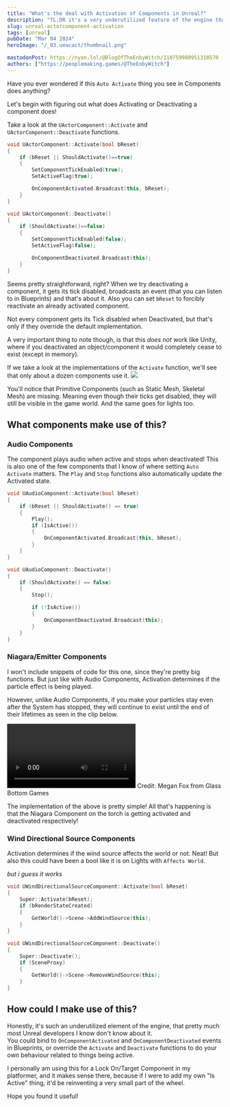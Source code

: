 ```yaml
---
title: "What's the deal with Activation of Components in Unreal?"
description: "TL;DR it's a very underutilized feature of the engine that's probably only used in 2 things you care about"
slug: unreal-actorcomponent-activation
tags: [unreal]
pubDate: "Mar 04 2024"
heroImage: "/_03.ueacact/thumbnail.png"

mastodonPost: https://nyan.lol/@BlogOfTheEnbyWitch/110759980951310570
authors: ["https://peoplemaking.games/@TheEnbyWitch"]
---
```


Have you ever wondered if this `Auto Activate` thing you see in Components does anything?

Let's begin with figuring out what does Activating or Deactivating a component does!

Take a look at the `UActorComponent::Activate` and `UActorComponent::Deactivate` functions.

```cpp
void UActorComponent::Activate(bool bReset)
{
	if (bReset || ShouldActivate()==true)
	{
		SetComponentTickEnabled(true);
		SetActiveFlag(true);

		OnComponentActivated.Broadcast(this, bReset);
	}
}

void UActorComponent::Deactivate()
{
	if (ShouldActivate()==false)
	{
		SetComponentTickEnabled(false);
		SetActiveFlag(false);

		OnComponentDeactivated.Broadcast(this);
	}
}
```

Seems pretty straightforward, right? When we try deactivating a component, it gets its tick disabled, broadcasts an event (that you can listen to in Blueprints) and that's about it. Also you can set `bReset` to forcibly reactivate an already activated component.


<Note>
  Not every component gets its Tick disabled when Deactivated, but that's only
  if they override the default implementation.
</Note>

A very important thing to note though, is that this _does not_ work like Unity, where if you deactivated an object/component it would completely cease to exist (except in memory).

If we take a look at the implementations of the `Activate` function, we'll see that only about a dozen components use it.
![](/_03.ueacact/implementations.png)

You'll notice that Primitive Components (such as Static Mesh, Skeletal Mesh) are missing. Meaning even though their ticks get disabled, they will still be visible in the game world. And the same goes for lights too.

## What components make use of this?

### Audio Components

The component plays audio when active and stops when deactivated! This is also one of the few components that I know of where setting `Auto Activate` matters. The `Play` and `Stop` functions also automatically update the Activated state.

```cpp
void UAudioComponent::Activate(bool bReset)
{
	if (bReset || ShouldActivate() == true)
	{
		Play();
		if (IsActive())
		{
			OnComponentActivated.Broadcast(this, bReset);
		}
	}
}

void UAudioComponent::Deactivate()
{
	if (ShouldActivate() == false)
	{
		Stop();

		if (!IsActive())
		{
			OnComponentDeactivated.Broadcast(this);
		}
	}
}
```

### Niagara/Emitter Components

I won't include snippets of code for this one, since they're pretty big functions. But just like with Audio Components, Activation determines if the particle effect is being played.

However, unlike Audio Components, if you make your particles stay even after the System has stopped, they will continue to exist until the end of their lifetimes as seen in the clip below.

<video controls>
  <source src="/_03.ueacact/torch_example.mp4" type="video/mp4" />
</video>
Credit: Megan Fox from Glass Bottom Games

The implementation of the above is pretty simple! All that's happening is that the Niagara Component on the torch is getting activated and deactivated respectively!

### Wind Directional Source Components

Activation determines if the wind source affects the world or not. Neat! But also this could have been a bool like it is on Lights with `Affects World`.

_but i guess it works_

```cpp
void UWindDirectionalSourceComponent::Activate(bool bReset)
{
	Super::Activate(bReset);
	if (bRenderStateCreated)
	{
		GetWorld()->Scene->AddWindSource(this);
	}
}

void UWindDirectionalSourceComponent::Deactivate()
{
	Super::Deactivate();
	if (SceneProxy)
	{
		GetWorld()->Scene->RemoveWindSource(this);
	}
}
```

## How could I make use of this?

Honestly, it's such an underutilized element of the engine, that pretty much most Unreal developers I know don't know about it.  
You could bind to `OnComponentActivated` and `OnComponentDeactivated` events in Blueprints, or override the `Activate` and `Deactivate` functions to do your own behaviour related to things being active.

I personally am using this for a Lock On/Target Component in my platformer, and it makes sense there, because if I were to add my own "Is Active" thing, it'd be reinventing a very small part of the wheel.

Hope you found it useful!


<KoFi />

